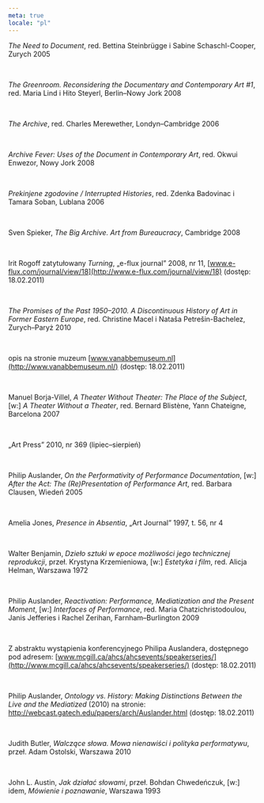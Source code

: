 ```yaml
---
meta: true
locale: "pl"
---
```


*The Need to Document*, red. Bettina Steinbrügge i Sabine Schaschl-Cooper, Zurych 2005

<br />

*The Greenroom. Reconsidering the Documentary and Contemporary Art #1*, red. Maria Lind i Hito Steyerl, Berlin–Nowy Jork 2008

<br />

*The Archive*, red. Charles Merewether, Londyn–Cambridge 2006

<br />

*Archive Fever: Uses of the Document in Contemporary Art*, red. Okwui Enwezor, Nowy Jork 2008

<br />

*Prekinjene zgodovine / Interrupted Histories*, red. Zdenka Badovinac i Tamara Soban, Lublana 2006

<br />

Sven Spieker, *The Big Archive. Art from Bureaucracy*, Cambridge 2008

<br />

Irit Rogoff zatytułowany *Turning*, „e-flux journal” 2008, nr 11, [www.e-flux.com/journal/view/18](http://www.e-flux.com/journal/view/18) (dostęp: 18.02.2011)

<br />

*The Promises of the Past 1950–2010. A Discontinuous History of Art in Former Eastern Europe*, red. Christine Macel i Nataša Petrešin-Bachelez, Zurych–Paryż 2010

<br />

opis na stronie muzeum [www.vanabbemuseum.nl](http://www.vanabbemuseum.nl/) (dostęp: 18.02.2011)

<br />

Manuel Borja-Villel, *A Theater Without Theater: The Place of the Subject*, [w:] *A Theater Without a Theater*, red. Bernard Blistène, Yann Chateigne, Barcelona 2007

<br />

„Art Press” 2010, nr 369 (lipiec–sierpień)

<br />

Philip Auslander, *On the Performativity of Performance Documentation*, [w:] *After the Act: The (Re)Presentation of Performance Art*, red. Barbara Clausen, Wiedeń 2005

<br />

Amelia Jones, *Presence in Absentia*, „Art Journal” 1997, t. 56, nr 4

<br />

Walter Benjamin, *Dzieło sztuki w epoce możliwości jego technicznej reprodukcji*, przeł. Krystyna Krzemieniowa, [w:] *Estetyka i film*, red. Alicja Helman, Warszawa 1972

<br />

Philip Auslander, *Reactivation: Performance, Mediatization and the Present Moment*, [w:] *Interfaces of Performance*, red. Maria Chatzichristodoulou, Janis Jefferies i Rachel Zerihan, Farnham–Burlington 2009

<br />

Z abstraktu wystąpienia konferencyjnego Philipa Auslandera, dostępnego pod adresem: [www.mcgill.ca/ahcs/ahcsevents/speakerseries/](http://www.mcgill.ca/ahcs/ahcsevents/speakerseries/) (dostęp: 18.02.2011)

<br />

Philip Auslander, *Ontology vs. History: Making Distinctions Between the Live and the Mediatized* (2010) na stronie: http://webcast.gatech.edu/papers/arch/Auslander.html (dostęp: 18.02.2011)

<br />

Judith Butler, *Walczące słowa. Mowa nienawiści i polityka performatywu*, przeł. Adam Ostolski, Warszawa 2010

<br />

John L. Austin, *Jak działać słowami*, przeł. Bohdan Chwedeńczuk, [w:] idem, *Mówienie i poznawanie*, Warszawa 1993